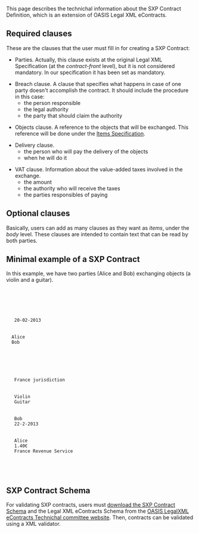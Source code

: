 This page describes the technichal information about the SXP Contract Definition, which is an extension of OASIS Legal XML eContracts.

== Required clauses ==

These are the clauses that the user must fill in for creating a SXP Contract:

*Parties. Actually, this clause exists at the original Legal XML Specification (at the ''contract-front'' level), but it is not considered mandatory. In our specification it has been set as mandatory.

*Breach clause. A clause that specifies what happens in case of one party doesn't accomplish the contract. It should include the procedure in this case: 
** the person responsible
** the legal authority
** the party that should claim the authority

*Objects clause. A reference to the objects that will be exchanged. This reference will be done under the [[Items Specification]]. 

*Delivery clause.
** the person who will pay the delivery of the objects
** when he will do it

*VAT clause. Information about the value-added taxes involved in the exchange.
** the amount
** the authority who will receive the taxes
** the parties responsibles of paying

== Optional clauses ==

Basically, users can add as many clauses as they want as ''items'', under the ''body'' level. These clauses are intended to contain text that can be read by both parties.

== Minimal example of a SXP Contract==

In this example, we have two parties (Alice and Bob) exchanging objects (a violin and a guitar).

   <?xml version="1.0"?>
   <contract xmlns="urn:oasis:names:tc:eContracts:1:0"
   xmlns:xsi="http://www.w3.org/2001/XMLSchema-instance"
   xsi:schemaLocation="urn:oasis:names:tc:eContracts:1:0 SXPContract.xsd"
   >
   <title><text>Contract between Alice and Bob</text></title>
   
   <contract-front>
   <date-block>
   <date> 20-02-2013</date>
   </date-block>
   <parties>
   <party>Alice</party>
   <party>Bob</party>
   </parties>
   </contract-front>
   
   <body>
   <breachClause>
   <authority> France jurisdiction</authority>
   </breachClause>
   <objects>
   <object> Violin </object>
   <object> Guitar </object>
   </objects>
   <deliveryClause>
   <party> Bob </party>
   <date> 22-2-2013</date>
   </deliveryClause>
   <vatClause>
   <party> Alice </party>
   <amount> 1.40€ </amount>
   <authority> France Revenue Service </authority>
   </vatClause>
   </body>
   
   </contract>


== SXP Contract Schema==

For validating SXP contracts, users must [https://docs.google.com/file/d/0B4JKZAq0izyxTFl4b0dZX1FXRUk/edit?usp=sharing download the SXP Contract Schema] and the Legal XML eContracts Schema from the [https://www.oasis-open.org/committees/tc_home.php?wg_abbrev=legalxml-econtracts OASIS LegalXML eContracts Technichal committee website]. Then, contracts can be validated using a XML validator.